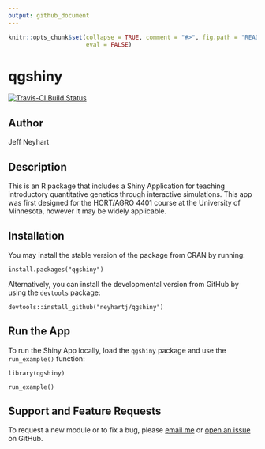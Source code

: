 ```yaml
---
output: github_document
---
```


<!-- README.md is generated from README.Rmd. Please edit that file -->  

```r
knitr::opts_chunk$set(collapse = TRUE, comment = "#>", fig.path = "README-", 
                      eval = FALSE)
```

# qgshiny

[![Travis-CI Build Status](https://travis-ci.org/neyhartj/qgshiny.svg?branch=master)](https://travis-ci.org/neyhartj/qgshiny)  
<!-- [![CRAN_Status_Badge](http://www.r-pkg.org/badges/version/qgshiny)](https://cran.r-project.org/package=qgshiny) -->

## Author

Jeff Neyhart

## Description

This is an R package that includes a Shiny Application for teaching introductory quantitative genetics through interactive simulations. This app was first designed for the HORT/AGRO 4401 course at the University of Minnesota, however it may be widely applicable.

## Installation

You may install the stable version of the package from CRAN by running:

```
install.packages("qgshiny")
```

Alternatively, you can install the developmental version from GitHub by using the `devtools` package:

```
devtools::install_github("neyhartj/qgshiny")
```

## Run the App

To run the Shiny App locally, load the `qgshiny` package and use the `run_example()` function:

```
library(qgshiny)

run_example()
```


<!-- ## Teaching Material -->

<!-- I have written a lab worksheet to accompany the shiny app. You may access the PDF [here](https://github.com/neyhartj/qgdemo/raw/master/teaching_materials/qgdemo_problem_set.pdf) and a copy of the intendend answer key [here](https://github.com/neyhartj/qgdemo/raw/master/teaching_materials/qgdemo_problem_set_answers.pdf). -->


## Support and Feature Requests

To request a new module or to fix a bug, please [email me](mailto:neyhartje@gmail.com) or [open an issue](https://github.com/neyhartj/qgshiny/issues/new) on GitHub.
